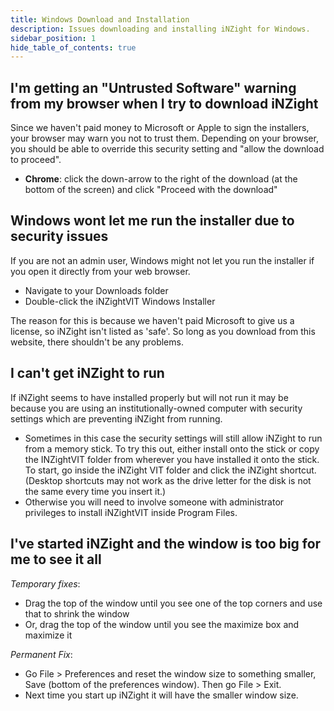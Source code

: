```yaml
---
title: Windows Download and Installation
description: Issues downloading and installing iNZight for Windows.
sidebar_position: 1
hide_table_of_contents: true
---
```



<TOCInline toc={toc} />

## I'm getting an "Untrusted Software" warning from my browser when I try to download iNZight

Since we haven't paid money to Microsoft or Apple to sign the installers, your browser may warn you not to trust them. Depending on your browser, you should be able to override this security setting and "allow the download to proceed".

- **Chrome**: click the down-arrow to the right of the download (at the bottom of the screen) and click "Proceed with the download"

## Windows wont let me run the installer due to security issues

If you are not an admin user, Windows might not let you run the installer if you open it directly from your web browser.

- Navigate to your Downloads folder
- Double-click the iNZightVIT Windows Installer

The reason for this is because we haven't paid Microsoft to give us a license, so iNZight isn't listed as 'safe'. So long as you download from this website, there shouldn't be any problems.

## I can't get iNZight to run

If iNZight seems to have installed properly but will not run it may be because you are using an institutionally-owned computer with security settings which are preventing iNZight from running.

- Sometimes in this case the security settings will still allow iNZight to run from a memory stick. To try this out, either install onto the stick or copy the INZightVIT folder from wherever you have installed it onto the stick. To start, go inside the iNZight VIT folder and click the iNZight shortcut. (Desktop shortcuts may not work as the drive letter for the disk is not the same every time you insert it.)
- Otherwise you will need to involve someone with administrator privileges to install iNZightVIT inside Program Files.

## I've started iNZight and the window is too big for me to see it all

_Temporary fixes_:

- Drag the top of the window until you see one of the top corners and use that to shrink the window
- Or, drag the top of the window until you see the maximize box and maximize it

_Permanent Fix_:

- Go File > Preferences and reset the window size to something smaller, Save (bottom of the preferences window). Then go File > Exit.
- Next time you start up iNZight it will have the smaller window size.
